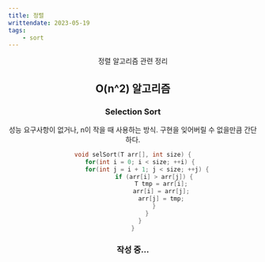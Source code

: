 ```yaml
---
title: 정렬
writtendate: 2023-05-19
tags:
    - sort
---
```


<Header />

정렬 알고리즘 관련 정리


## O(n^2) 알고리즘

### Selection Sort

성능 요구사항이 없거나, n이 작을 때 사용하는 방식. 구현을 잊어버릴 수 없을만큼 간단하다.

```cpp
void selSort(T arr[], int size) {
    for(int i = 0; i < size; ++i) {
        for(int j = i + 1; j < size; ++j) {
            if (arr[i] > arr[j]) {
                T tmp = arr[i];
                arr[i] = arr[j];
                arr[j] = tmp;
            }
        }
    }
}
```

### 작성 중...



<TagList />
<Comment />
